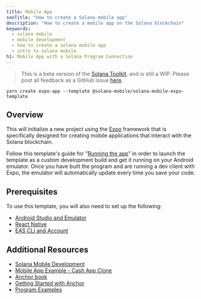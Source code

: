 ```yaml
---
title: Mobile App
seoTitle: "How to create a Solana mobile app"
description: "How to create a mobile app on the Solana blockchain"
keywords:
  - solana mobile
  - mobile development
  - how to create a solana mobile app
  - intro to solana mobile
h1: Mobile App with a Solana Program Connection
---
```


> This is a beta version of the [Solana Toolkit](/docs/toolkit/), and is still a
> WIP. Please post all feedback as a GitHub issue
> [here](https://github.com/solana-foundation/mucho/issues/new?title=%5Btoolkit%5D%20).

```shell
yarn create expo-app --template @solana-mobile/solana-mobile-expo-template
```

## Overview

This will initialize a new project using the [Expo](https://expo.dev) framework
that is specifically designed for creating mobile applications that interact
with the Solana blockchain.

Follow this template's guide for
"[Running the app](https://docs.solanamobile.com/react-native/expo#running-the-app)"
in order to launch the template as a custom development build and get it running
on your Android emulator. Once you have built the program and are running a dev
client with Expo, the emulator will automatically update every time you save
your code.

## Prerequisites

To use this template, you will also need to set up the following:

- [Android Studio and Emulator](https://docs.solanamobile.com/getting-started/development-setup)
- [React Native](https://reactnative.dev/docs/environment-setup?platform=android)
- [EAS CLI and Account](https://docs.expo.dev/build/setup/)

## Additional Resources

- [Solana Mobile Development](https://docs.solanamobile.com/getting-started/intro)
- [Mobile App Example - Cash App Clone](/developers/guides/dapps/cash-app)
- [Anchor book](https://www.anchor-lang.com/)
- [Getting Started with Anchor](https://www.anchor-lang.com/docs)
- [Program Examples](https://github.com/solana-developers/program-examples)
